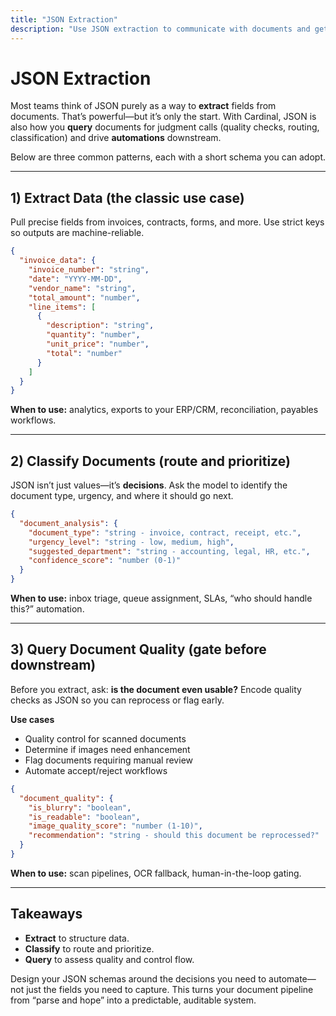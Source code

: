```yaml
---
title: "JSON Extraction"
description: "Use JSON extraction to communicate with documents and get precise answers."
---
```


# JSON Extraction

Most teams think of JSON purely as a way to **extract** fields from documents. That’s powerful—but it’s only the start. With Cardinal, JSON is also how you **query** documents for judgment calls (quality checks, routing, classification) and drive **automations** downstream.

Below are three common patterns, each with a short schema you can adopt.

---

## 1) Extract Data (the classic use case)

Pull precise fields from invoices, contracts, forms, and more. Use strict keys so outputs are machine-reliable.

```json
{
  "invoice_data": {
    "invoice_number": "string",
    "date": "YYYY-MM-DD",
    "vendor_name": "string",
    "total_amount": "number",
    "line_items": [
      {
        "description": "string",
        "quantity": "number",
        "unit_price": "number",
        "total": "number"
      }
    ]
  }
}
```

**When to use:** analytics, exports to your ERP/CRM, reconciliation, payables workflows.

---

## 2) Classify Documents (route and prioritize)

JSON isn’t just values—it’s **decisions**. Ask the model to identify the document type, urgency, and where it should go next.

```json
{
  "document_analysis": {
    "document_type": "string - invoice, contract, receipt, etc.",
    "urgency_level": "string - low, medium, high",
    "suggested_department": "string - accounting, legal, HR, etc.",
    "confidence_score": "number (0-1)"
  }
}
```

**When to use:** inbox triage, queue assignment, SLAs, “who should handle this?” automation.

---

## 3) Query Document Quality (gate before downstream)

Before you extract, ask: **is the document even usable?** Encode quality checks as JSON so you can reprocess or flag early.

**Use cases**
- Quality control for scanned documents  
- Determine if images need enhancement  
- Flag documents requiring manual review  
- Automate accept/reject workflows

```json
{
  "document_quality": {
    "is_blurry": "boolean",
    "is_readable": "boolean",
    "image_quality_score": "number (1-10)",
    "recommendation": "string - should this document be reprocessed?"
  }
}
```

**When to use:** scan pipelines, OCR fallback, human-in-the-loop gating.

---

## Takeaways

- **Extract** to structure data.  
- **Classify** to route and prioritize.  
- **Query** to assess quality and control flow.  

Design your JSON schemas around the decisions you need to automate—not just the fields you need to capture. This turns your document pipeline from “parse and hope” into a predictable, auditable system.
